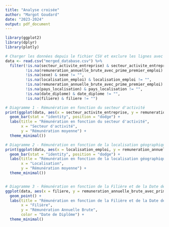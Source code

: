 ```yaml
---
title: "Analyse croisée"
author: "Margot Goudard"
date: "2023-2024"
output: pdf_document
---
```


```r
library(ggplot2)
library(dplyr)
library(plotly)

# Charger les données depuis le fichier CSV et exclure les lignes avec valeurs vides
data <- read.csv("merged_database.csv") %>%
  filter(!is.na(secteur_activite_entreprise) & secteur_activite_entreprise != "",
         !is.na(remuneration_annuelle_brute_avec_prime_premier_emploi) & remuneration_annuelle_brute_avec_prime_premier_emploi != "",
         !is.na(sexe) & sexe != "",
         !is.na(localisation_emploi) & localisation_emploi != "",
         !is.na(remuneration_annuelle_brute_avec_prime_premier_emploi) & remuneration_annuelle_brute_avec_prime_premier_emploi != "",
         !is.na(pays_localisation) & pays_localisation != "",
         !is.na(date_diplome) & date_diplome != "",
         !is.na(filiere) & filiere != "")

# Diagramme 1 - Rémunération en fonction du secteur d'activité
print(ggplot(data, aes(x = secteur_activite_entreprise, y = remuneration_annuelle_brute_avec_prime_premier_emploi, fill = sexe)) +
  geom_bar(stat = "identity", position = "dodge") +
  labs(title = "Rémunération en fonction du secteur d'activité",
       x = "Secteur d'activité",
       y = "Rémunération moyenne") +
  theme_minimal())

# Diagramme 2 - Rémunération en fonction de la localisation géographique
print(ggplot(data, aes(x = localisation_emploi, y = remuneration_annuelle_brute_avec_prime_premier_emploi, fill = pays_localisation)) +
  geom_bar(stat = "identity", position = "dodge") +
  labs(title = "Rémunération en fonction de la localisation géographique",
       x = "Localisation",
       y = "Rémunération moyenne") +
  theme_minimal())


# Diagramme 3 - Rémunération en fonction de la Filière et de la Date de Diplôme
ggplot(data, aes(x = filiere, y = remuneration_annuelle_brute_avec_prime_premier_emploi, color = date_diplome)) +
  geom_point() +
  labs(title = "Rémunération en fonction de la Filière et de la Date de Diplôme",
       x = "Filière",
       y = "Rémunération Annuelle Brute",
       color = "Date de Diplôme") +
  theme_minimal()



```
